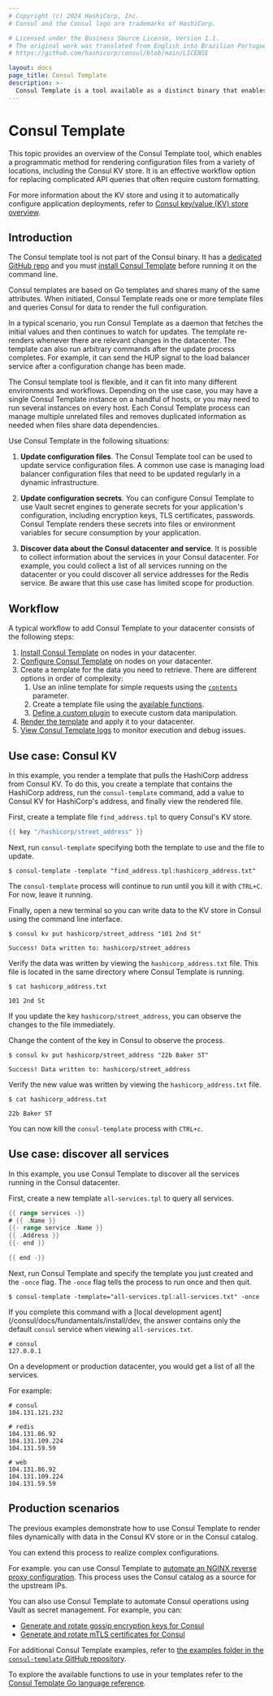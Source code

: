 ```yaml
---
# Copyright (c) 2024 HashiCorp, Inc.
# Consul and the Consul logo are trademarks of HashiCorp.

# Licensed under the Business Source License, Version 1.1.
# The original work was translated from English into Brazilian Portuguese.
# https://github.com/hashicorp/consul/blob/main/LICENSE

layout: docs
page_title: Consul Template
description: >-
  Consul Template is a tool available as a distinct binary that enables dynamic application configuration and secrets rotation for Consul deployments based on Go templates.
---
```


# Consul Template

This topic provides an overview of the Consul Template tool, which enables a programmatic method for rendering configuration files from a variety of locations, including the Consul KV store. It is an effective workflow option for replacing complicated API queries that often require custom formatting.

For more information about the KV store and using it to automatically configure application deployments, refer to [Consul key/value (KV) store overview](/consul/docs/automate/kv).

## Introduction

The Consul template tool is not part of the Consul binary. It has a [dedicated GitHub repo](https://github.com/hashicorp/consul-template) and you must [install Consul Template](/consul/docs/automate/consul-template/install) before running it on the command line.

Consul templates are based on Go templates and shares many of the same attributes. When initiated, Consul Template reads one or more template files and queries Consul for data to render the full configuration.

In a typical scenario, you run Consul Template as a daemon that fetches the initial values and then continues to watch for updates. The template re-renders whenever there are relevant changes in the datacenter. The template can also run arbitrary commands after the update process completes. For example, it can send the HUP signal to the load balancer service after a configuration change has been made.

The Consul template tool is flexible, and it can fit into many different environments and workflows. Depending on the use case, you may have a single Consul Template instance on a handful of hosts, or you may need to run several instances on every host. Each Consul Template process can manage multiple unrelated files and removes duplicated information as needed when files share data dependencies.

Use Consul Template in the following situations:

1. **Update configuration files**. The Consul Template tool can be used to update service configuration files. A common use case is managing load balancer configuration files that need to be updated regularly in a dynamic infrastructure.

1. **Update configuration secrets**. You can configure Consul Template to use Vault secret engines to generate secrets for your application's configuration, including encryption keys, TLS certificates, passwords. Consul Template renders these secrets into files or environment variables for secure consumption by your application.

1. **Discover data about the Consul datacenter and service**. It is possible to collect information about the services in your Consul datacenter. For example, you could
   collect a list of all services running on the datacenter or you could discover all service addresses for the Redis service. Be aware that this use case has limited scope for production.

## Workflow

A typical workflow to add Consul Template to your datacenter consists of the following steps:

1. [Install Consul Template](/consul/docs/automate/consul-template/install) on nodes in your datacenter.
1. [Configure Consul Template](/consul/docs/automate/consul-template/configure) on nodes on your datacenter.
1. Create a template for the data you need to retrieve. There are different options in order of complexity:
    1. Use an inline template for simple requests using the [`contents`](/consul/docs/reference/consul-template/configuration#contents) parameter.
    1. Create a template file using the [available functions](/consul/docs/reference/consul-template/go).
    1. [Define a custom plugin](/consul/docs/automate/consul-template/plugins) to execute custom data manipulation.
1. [Render the template](/consul/docs/automate/consul-template/render) and apply it to your datacenter.
1. [View Consul Template logs](/consul/docs/automate/consul-template/log) to monitor execution and debug issues.

## Use case: Consul KV

In this example, you render a template that pulls the HashiCorp address from Consul KV. To do this, you create a template that contains the HashiCorp address, run the `consul-template` command, add a value to Consul KV for HashiCorp's address, and finally view the rendered file.



First, create a template file `find_address.tpl` to query Consul's KV store.

<CodeBlockConfig filename="find_address.tpl">

```go
{{ key "/hashicorp/street_address" }}
```

</CodeBlockConfig>

Next, run `consul-template` specifying both the template to use and the file to update.

```shell-session
$ consul-template -template "find_address.tpl:hashicorp_address.txt"
```

The `consul-template` process will continue to run until you kill it with `CTRL+C`. For now, leave it running.

Finally, open a new terminal so you can write data to the KV store in Consul using the command line interface.

```shell-session
$ consul kv put hashicorp/street_address "101 2nd St"

Success! Data written to: hashicorp/street_address
```

Verify the data was written by viewing the `hashicorp_address.txt` file. This file is located in the same directory where Consul Template is running.

```shell-session
$ cat hashicorp_address.txt

101 2nd St
```

If you update the key `hashicorp/street_address`, you can observe the changes to the file immediately.

Change the content of the key in Consul to observe the process.

```shell-session
$ consul kv put hashicorp/street_address "22b Baker ST"

Success! Data written to: hashicorp/street_address
```

Verify the new value was written by viewing the `hashicorp_address.txt` file.

```shell-session
$ cat hashicorp_address.txt

22b Baker ST
```

You can now kill the `consul-template` process with `CTRL+c`.

## Use case: discover all services

In this example, you use Consul Template to discover all the services running in the Consul datacenter.

First, create a new template `all-services.tpl` to query all services.

<CodeBlockConfig filename="all-services.tpl">

```go
{{ range services -}}
# {{ .Name }}
{{- range service .Name }}
{{ .Address }}
{{- end }}

{{ end -}}
```

</CodeBlockConfig>

Next, run Consul Template and specify the template you just created and the `-once` flag. The `-once` flag tells the process to run once and then quit.

```shell-session
$ consul-template -template="all-services.tpl:all-services.txt" -once
```

If you complete this command with a [local development agent](/consul/docs/fundamentals/install/dev, the answer contains only the default `consul` service when viewing `all-services.txt`.

```plaintext hideClipboard
# consul
127.0.0.1
```

On a development or production datacenter, you would get a list of all the services.

For example:

```plaintext hideClipboard
# consul
104.131.121.232

# redis
104.131.86.92
104.131.109.224
104.131.59.59

# web
104.131.86.92
104.131.109.224
104.131.59.59
```

## Production scenarios

The previous examples demonstrate how to use Consul Template to render files dynamically with data in the Consul KV store or in the Consul catalog.

You can extend this process to realize complex configurations.

For example. you can use Consul Template to [automate an NGINX reverse proxy configuration](/consul/tutorials/network-automation/consul-template-load-balancing). This process uses the Consul catalog as a source for the upstream IPs.

You can also use Consul Template to automate Consul operations using Vault as secret management. For example, you can:

- [Generate and rotate gossip encryption keys for Consul](/consul/docs/automate/consul-template/vault/gossip)
- [Generate and rotate mTLS certificates for Consul](/consul/docs/automate/consul-template/vault/mtls)

For additional Consul Template examples, refer to [the examples folder in the `consul-template` GitHub repository](https://github.com/hashicorp/consul-template/tree/master/examples).

To explore the available functions to use in your templates refer to the [Consul Template Go language reference](/consul/docs/reference/consul-template/go).
